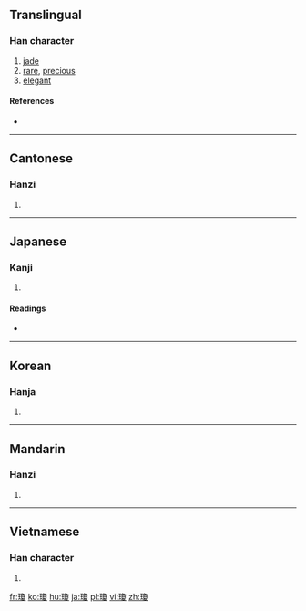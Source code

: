 {{also|琼}}
==Translingual==

===Han character===
{{Han char|rn=96|rad=玉|as=15|sn=18|four=17147|canj=MGNBE}}

# [[jade]]
# [[rare]], [[precious]]
# [[elegant]]

====References====
* {{Han ref|kx=0744.360|dkj=21328|dj=1153.160|hdz=21143.060|uh=74CA|ud=29898|bh=C3A3|bd=50083}}

----

==Cantonese==

===Hanzi===
{{yue-hanzi|jyut=|y=king4|sim=琼}}

# {{defn|lang=yue|sort=玉15}}

----

==Japanese==

===Kanji===
{{ja-kanji|grade=|rs=玉15}}

# {{defn|lang=ja|sort=玉15}}

====Readings====
* {{ja-readings|goon=[[ぎょう]] (gyō)|kanon=[[けい]] (kei)|kun=[[たま]] (tama), [[に]] (ni)}}

----

==Korean==

===Hanja===
{{ko-hanja|hangeul=경|eumhun=|rv=gyeong|mr=kyŏng|y=kyeng}}

# {{defn|lang=ko|sort=玉15}}

----

==Mandarin==

===Hanzi===
{{cmn-hanzi|sim=琼|pin=[[qióng]] ([[qiong2]])|wg=ch'iung<sup>2</sup>}}

# {{defn|lang=cmn|sort=玉15}}

----

==Vietnamese==

===Han character===
{{vi-hantu|Quỳnh, [[hữu]]|rs=玉15}}

# {{defn|lang=vi|sort=玉15}}

[[fr:瓊]]
[[ko:瓊]]
[[hu:瓊]]
[[ja:瓊]]
[[pl:瓊]]
[[vi:瓊]]
[[zh:瓊]]